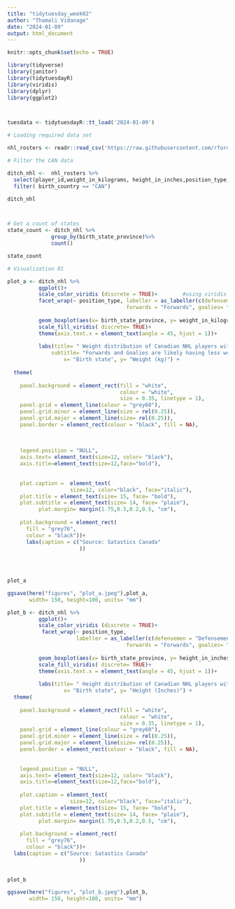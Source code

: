 ```yaml
---
title: "tidytuesday_week02"
author: "Thamali Vidanage"
date: "2024-01-09"
output: html_document
---
```


```r
knitr::opts_chunk$set(echo = TRUE)
```



```r
library(tidyverse)
library(janitor)
library(tidytuesdayR)
library(viridis)
library(dplyr)
library(ggplot2)




```

```r
tuesdata <- tidytuesdayR::tt_load('2024-01-09')

```






```r
# Loading required data set

nhl_rosters <- readr::read_csv('https://raw.githubusercontent.com/rfordatascience/tidytuesday/master/data/2024/2024-01-09/nhl_rosters.csv')
```




```r

# Filter the CAN data

ditch_nhl <-  nhl_rosters %>%
  select(player_id,weight_in_kilograms, height_in_inches,position_type, birth_city, birth_state_province, birth_country)%>%
  filter( birth_country == "CAN")

ditch_nhl




```

```r

# Get a count of states
state_count <- ditch_nhl %>%
              group_by(birth_state_province)%>%
              count()

state_count
```





```r


# Visualization 01 

plot_a <- ditch_nhl %>%
          ggplot()+
          scale_color_viridis (discrete = TRUE)+        #using viridis as the color pallete
          facet_wrap(~ position_type, labeller = as_labeller(c(defensemen = "Defensemen", 
                                      forwards = "Forwards", goalies= "Goalies")))+   #rearranging the panel labels
          
          geom_boxplot(aes(x= birth_state_province, y= weight_in_kilograms, fill= birth_state_province ) , na.rm= TRUE )+
          scale_fill_viridis( discrete= TRUE)+
          theme(axis.text.x = element_text(angle = 45, hjust = 1))+
          
          labs(title= " Weight distribution of Canadian NHL players with their position type",
              subtitle= "Forwards and Goalies are likely having less weights than the defensemen", 
                  x= "Birth state", y= "Weight (kg)") + 
          
  theme(
          
    panel.background = element_rect(fill = "white",
                                    colour = "white",
                                    size = 0.35, linetype = 1),
    panel.grid = element_line(colour = "grey60"), 
    panel.grid.minor = element_line(size = rel(0.25)),
    panel.grid.major = element_line(size= rel(0.25)),
    panel.border = element_rect(colour = "black", fill = NA),
   
    
    
    legend.position = "NULL",
    axis.text= element_text(size=12, color= "black"),
    axis.title=element_text(size=12,face="bold"),
     
                         
    plot.caption =  element_text(
                    size=12, color="black", face="italic"),
    plot.title = element_text(size= 15, face= "bold"),
    plot.subtitle = element_text(size= 14, face= "plain"),
          plot.margin= margin(1.75,0.5,0.2,0.5, "cm"),
    
    plot.background = element_rect(
      fill = "grey76",
      colour = "black"))+
      labs(caption = c("Source: Satastics Canada" 
                       ))

  
          
          
plot_a

```


```r
ggsave(here("figures", "plot_a.jpeg"),plot_a,
       width= 150, height=100, units= "mm")
```


```r

plot_b <- ditch_nhl %>%
          ggplot()+
          scale_color_viridis (discrete = TRUE)+
           facet_wrap(~ position_type,
                      labeller = as_labeller(c(defensemen = "Defensemen",
                                      forwards = "Forwards", goalies= "Goalies")))+
          
          geom_boxplot(aes(x= birth_state_province, y= height_in_inches, fill= birth_state_province ) , na.rm= TRUE )+
          scale_fill_viridis( discrete= TRUE)+
          theme(axis.text.x = element_text(angle = 45, hjust = 1))+
          
          labs(title= " Height distribution of Canadian NHL players with their position type",                                      subtitle= "Defensemen are much taller than forwards and goalies. In Nova Scotia, the heights of the goalies are considerably low.  ", 
                  x= "Birth state", y= "Height (Inches)") + 
  theme(
          
    panel.background = element_rect(fill = "white",
                                    colour = "white",
                                    size = 0.35, linetype = 1),
    panel.grid = element_line(colour = "grey60"), 
    panel.grid.minor = element_line(size = rel(0.25)),
    panel.grid.major = element_line(size= rel(0.25)),
    panel.border = element_rect(colour = "black", fill = NA),
    
    
    legend.position = "NULL",
    axis.text= element_text(size=12, color= "black"),
    axis.title=element_text(size=12,face="bold"),
                              
    plot.caption = element_text(
                    size=12, color="black", face="italic"),
    plot.title = element_text(size= 15, face= "bold"),
    plot.subtitle = element_text(size= 14, face= "plain"),
          plot.margin= margin(1.75,0.5,0.2,0.5, "cm"),
    
    plot.background = element_rect(
      fill = "grey76",
      colour = "black"))+
  labs(caption = c("Source: Satastics Canada" 
                       ))
          
          
plot_b
```





```r
ggsave(here("figures", "plot_b.jpeg"),plot_b,
       width= 150, height=100, units= "mm")
```

